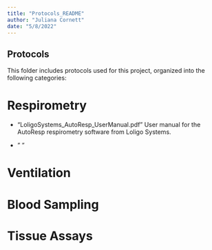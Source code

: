 ```yaml
---
title: "Protocols_README"
author: "Juliana Cornett"
date: "5/8/2022"
---
```


## Protocols

This folder includes protocols used for this project, organized into the following categories:

# Respirometry

* "LoligoSystems_AutoResp_UserManual.pdf"
  User manual for the AutoResp respirometry software from Loligo Systems. 
  
* " "

# Ventilation

# Blood Sampling

# Tissue Assays




